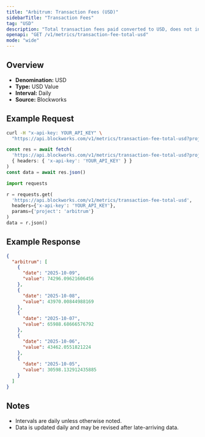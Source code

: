 ```yaml
---
title: "Arbitrum: Transaction Fees (USD)"
sidebarTitle: "Transaction Fees"
tag: "USD"
description: "Total transaction fees paid converted to USD, does not include out-of-protocol tips or additional sources of revenue"
openapi: "GET /v1/metrics/transaction-fee-total-usd"
mode: "wide"
---
```


## Overview

- **Denomination:** USD
- **Type:** USD Value
- **Interval:** Daily
- **Source:** Blockworks

## Example Request

<CodeGroup>

```bash cURL
curl -H "x-api-key: YOUR_API_KEY" \
  "https://api.blockworks.com/v1/metrics/transaction-fee-total-usd?project=arbitrum"
```

```typescript TypeScript
const res = await fetch(
  'https://api.blockworks.com/v1/metrics/transaction-fee-total-usd?project=arbitrum',
  { headers: { 'x-api-key': 'YOUR_API_KEY' } }
)
const data = await res.json()
```

```python Python
import requests

r = requests.get(
  'https://api.blockworks.com/v1/metrics/transaction-fee-total-usd',
  headers={'x-api-key': 'YOUR_API_KEY'},
  params={'project': 'arbitrum'}
)
data = r.json()
```

</CodeGroup>

## Example Response

```json
{
  "arbitrum": [
    {
      "date": "2025-10-09",
      "value": 74296.09621606456
    },
    {
      "date": "2025-10-08",
      "value": 43970.00844988169
    },
    {
      "date": "2025-10-07",
      "value": 65988.68666576792
    },
    {
      "date": "2025-10-06",
      "value": 43462.0551821224
    },
    {
      "date": "2025-10-05",
      "value": 30598.132912435885
    }
  ]
}
```

## Notes
- Intervals are daily unless otherwise noted.
- Data is updated daily and may be revised after late-arriving data.